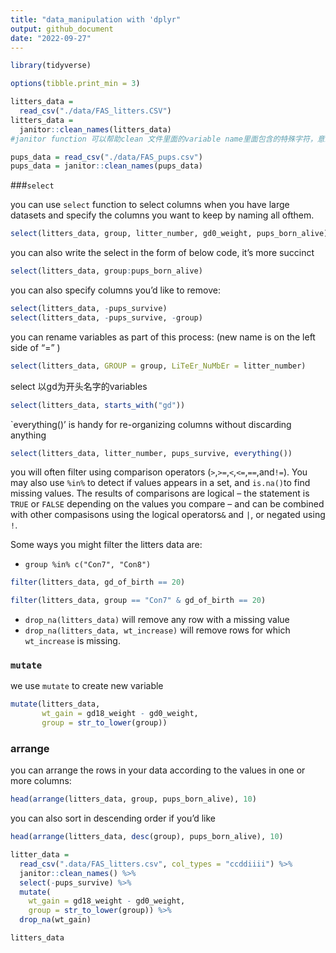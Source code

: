 ```yaml
---
title: "data_manipulation with 'dplyr"
output: github_document
date: "2022-09-27"
---
```


```r
library(tidyverse)

options(tibble.print_min = 3)

litters_data = 
  read_csv("./data/FAS_litters.CSV")
litters_data = 
  janitor::clean_names(litters_data)
#janitor function 可以帮助clean 文件里面的variable name里面包含的特殊字符，意思就是把variable name统一格式，整理数据！

pups_data = read_csv("./data/FAS_pups.csv")
pups_data = janitor::clean_names(pups_data)

```

###`select`

you can use `select` function to select columns when you have large datasets and specify the columns you want to keep by naming all ofthem. 

```r
select(litters_data, group, litter_number, gd0_weight, pups_born_alive)
```

you can also write the select in the form of below code, it's more succinct

```r
select(litters_data, group:pups_born_alive)
```

you can also specify columns you'd like to remove:

```r
select(litters_data, -pups_survive)
select(litters_data, -pups_survive, -group)
```

you can rename variables as part of this process: (new name is on the left side of  “=” )

```r
select(litters_data, GROUP = group, LiTeEr_NuMbEr = litter_number)
```

select 以gd为开头名字的variables
```r
select(litters_data, starts_with("gd"))

```

`everything()' is handy for re-organizing columns without discarding anything 

```r
select(litters_data, litter_number, pups_survive, everything())
```

you will often filter using comparison operators (`>`,`>=`,`<`,`<=`,`==`,and`!=`). You may also use `%in%` to detect if values appears in a set, and `is.na()`to find missing values. The results of comparisons are logical -- the statement is `TRUE` or `FALSE` depending on the values you compare -- and can be combined with other compasisons using the logical operators`&` and `|`, or negated using `!`. 

Some ways you might filter the litters data are: 

* `group %in% c("Con7", "Con8")`

```r
filter(litters_data, gd_of_birth == 20)
```

```r
filter(litters_data, group == "Con7" & gd_of_birth == 20)
```

* `drop_na(litters_data)` will remove any row with a missing value 
* `drop_na(litters_data, wt_increase)` will remove rows for which `wt_increase` is missing. 

### `mutate` 
we use `mutate` to create new variable 
```r
mutate(litters_data,
       wt_gain = gd18_weight - gd0_weight, 
       group = str_to_lower(group))

```


### arrange 

you can arrange the rows in your data according to the values in one or more columns: 

```r
head(arrange(litters_data, group, pups_born_alive), 10)
```

you can also sort in descending order if you'd like

```r
head(arrange(litters_data, desc(group), pups_born_alive), 10)
```

```r
litter_data = 
  read_csv(".data/FAS_litters.csv", col_types = "ccddiiii") %>%
  janitor::clean_names() %>%
  select(-pups_survive) %>%
  mutate(
    wt_gain = gd18_weight - gd0_weight,
    group = str_to_lower(group)) %>%
  drop_na(wt_gain)

litters_data
```


